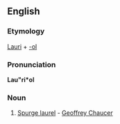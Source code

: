 ==English==

===Etymology===
[[Lauri]] + [[-ol]]

===Pronunciation===
'''Lau"ri*ol'''
{{rfp|lang=en}}

===Noun===
{{head|en|noun}}

# {{context|obsolete|lang=en}} [[Spurge laurel]] - [[w:Geoffrey Chaucer|Geoffrey Chaucer]]